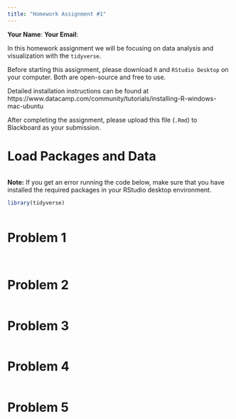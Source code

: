 ```yaml
---
title: "Homework Assignment #1"
---
```



**Your Name**:
**Your Email**:


In this homework assignment we will be focusing on data analysis and visualization with the `tidyverse`.

Before starting this assignment, please download `R` and `RStudio Desktop` on your computer. Both are open-source and free to use.

Detailed installation instructions can be found at https://www.datacamp.com/community/tutorials/installing-R-windows-mac-ubuntu

After completing the assignment, please upload this file (`.Rmd`) to Blackboard as your submission.


# Load Packages and Data

```r

```

**Note:** If you get an error running the code below, make sure that you have installed the required packages in your RStudio desktop environment.


```r
library(tidyverse)


```



```r

```



# Problem 1



```r

```



```r


```



# Problem 2




```r



  
```




# Problem 3



```r







```




# Problem 4



```r






```




# Problem 5




```r


```


